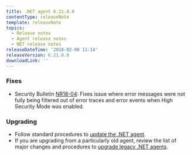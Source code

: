 ```yaml
---
title: .NET agent 6.21.0.0
contentType: releaseNote
template: releaseNote
topics:
  - Release notes
  - Agent release notes
  - NET release notes
releaseDateTime: '2018-02-08 11:14'
releaseVersion: 6.21.0.0
downloadLink: ''
---
```


### Fixes

* Security Bulletin [NR18-04](https://docs.newrelic.com/docs/accounts-partnerships/welcome-new-relic/security-bulletins/security-bulletin-nr18-04): Fixes issue where error messages were not fully being filtered out of error traces and error events when High Security Mode was enabled.

### Upgrading

* Follow standard procedures to [update the .NET agent](/docs/agents/net-agent/installation-configuration/update-net-agent).
* If you are upgrading from a particularly old agent, review the list of major changes and procedures to [upgrade legacy .NET agents](/docs/agents/net-agent/troubleshooting/upgrade-legacy-net-agents).
